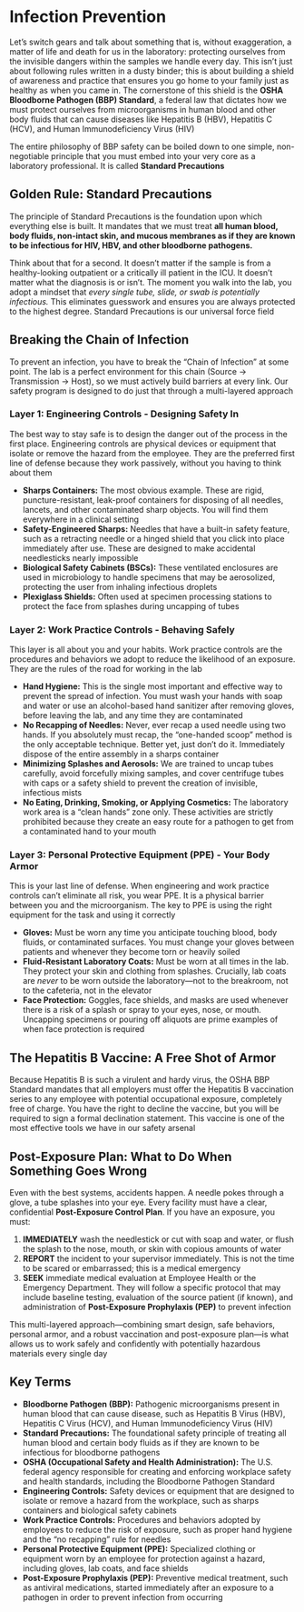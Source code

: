 # Infection Prevention {-}

Let's switch gears and talk about something that is, without exaggeration, a matter of life and death for us in the laboratory: protecting ourselves from the invisible dangers within the samples we handle every day. This isn't just about following rules written in a dusty binder; this is about building a shield of awareness and practice that ensures you go home to your family just as healthy as when you came in. The cornerstone of this shield is the **OSHA Bloodborne Pathogen (BBP) Standard**, a federal law that dictates how we must protect ourselves from microorganisms in human blood and other body fluids that can cause diseases like Hepatitis B (HBV), Hepatitis C (HCV), and Human Immunodeficiency Virus (HIV)

The entire philosophy of BBP safety can be boiled down to one simple, non-negotiable principle that you must embed into your very core as a laboratory professional. It is called **Standard Precautions**

## **Golden Rule: Standard Precautions** {-}

The principle of Standard Precautions is the foundation upon which everything else is built. It mandates that we must treat **all human blood, body fluids, non-intact skin, and mucous membranes as if they are known to be infectious for HIV, HBV, and other bloodborne pathogens.**

Think about that for a second. It doesn't matter if the sample is from a healthy-looking outpatient or a critically ill patient in the ICU. It doesn't matter what the diagnosis is or isn't. The moment you walk into the lab, you adopt a mindset that *every single tube, slide, or swab is potentially infectious.* This eliminates guesswork and ensures you are always protected to the highest degree. Standard Precautions is our universal force field

## **Breaking the Chain of Infection** {-}

To prevent an infection, you have to break the "Chain of Infection" at some point. The lab is a perfect environment for this chain (Source -> Transmission -> Host), so we must actively build barriers at every link. Our safety program is designed to do just that through a multi-layered approach

### **Layer 1: Engineering Controls - Designing Safety In** {-}

The best way to stay safe is to design the danger out of the process in the first place. Engineering controls are physical devices or equipment that isolate or remove the hazard from the employee. They are the preferred first line of defense because they work passively, without you having to think about them

*   **Sharps Containers:** The most obvious example. These are rigid, puncture-resistant, leak-proof containers for disposing of all needles, lancets, and other contaminated sharp objects. You will find them everywhere in a clinical setting
*   **Safety-Engineered Sharps:** Needles that have a built-in safety feature, such as a retracting needle or a hinged shield that you click into place immediately after use. These are designed to make accidental needlesticks nearly impossible
*   **Biological Safety Cabinets (BSCs):** These ventilated enclosures are used in microbiology to handle specimens that may be aerosolized, protecting the user from inhaling infectious droplets
*   **Plexiglass Shields:** Often used at specimen processing stations to protect the face from splashes during uncapping of tubes

### **Layer 2: Work Practice Controls - Behaving Safely** {-}

This layer is all about you and your habits. Work practice controls are the procedures and behaviors we adopt to reduce the likelihood of an exposure. They are the rules of the road for working in the lab

*   **Hand Hygiene:** This is the single most important and effective way to prevent the spread of infection. You must wash your hands with soap and water or use an alcohol-based hand sanitizer after removing gloves, before leaving the lab, and any time they are contaminated
*   **No Recapping of Needles:** Never, ever recap a used needle using two hands. If you absolutely must recap, the "one-handed scoop" method is the only acceptable technique. Better yet, just don't do it. Immediately dispose of the entire assembly in a sharps container
*   **Minimizing Splashes and Aerosols:** We are trained to uncap tubes carefully, avoid forcefully mixing samples, and cover centrifuge tubes with caps or a safety shield to prevent the creation of invisible, infectious mists
*   **No Eating, Drinking, Smoking, or Applying Cosmetics:** The laboratory work area is a "clean hands" zone only. These activities are strictly prohibited because they create an easy route for a pathogen to get from a contaminated hand to your mouth

### **Layer 3: Personal Protective Equipment (PPE) - Your Body Armor** {-}

This is your last line of defense. When engineering and work practice controls can't eliminate all risk, you wear PPE. It is a physical barrier between you and the microorganism. The key to PPE is using the right equipment for the task and using it correctly

*   **Gloves:** Must be worn any time you anticipate touching blood, body fluids, or contaminated surfaces. You must change your gloves between patients and whenever they become torn or heavily soiled
*   **Fluid-Resistant Laboratory Coats:** Must be worn at all times in the lab. They protect your skin and clothing from splashes. Crucially, lab coats are *never* to be worn outside the laboratory—not to the breakroom, not to the cafeteria, not in the elevator
*   **Face Protection:** Goggles, face shields, and masks are used whenever there is a risk of a splash or spray to your eyes, nose, or mouth. Uncapping specimens or pouring off aliquots are prime examples of when face protection is required

## **The Hepatitis B Vaccine: A Free Shot of Armor** {-}

Because Hepatitis B is such a virulent and hardy virus, the OSHA BBP Standard mandates that all employers must offer the Hepatitis B vaccination series to any employee with potential occupational exposure, completely free of charge. You have the right to decline the vaccine, but you will be required to sign a formal declination statement. This vaccine is one of the most effective tools we have in our safety arsenal

## **Post-Exposure Plan: What to Do When Something Goes Wrong** {-}

Even with the best systems, accidents happen. A needle pokes through a glove, a tube splashes into your eye. Every facility must have a clear, confidential **Post-Exposure Control Plan**. If you have an exposure, you must:

1.  **IMMEDIATELY** wash the needlestick or cut with soap and water, or flush the splash to the nose, mouth, or skin with copious amounts of water
2.  **REPORT** the incident to your supervisor immediately. This is not the time to be scared or embarrassed; this is a medical emergency
3.  **SEEK** immediate medical evaluation at Employee Health or the Emergency Department. They will follow a specific protocol that may include baseline testing, evaluation of the source patient (if known), and administration of **Post-Exposure Prophylaxis (PEP)** to prevent infection

This multi-layered approach—combining smart design, safe behaviors, personal armor, and a robust vaccination and post-exposure plan—is what allows us to work safely and confidently with potentially hazardous materials every single day

## **Key Terms** {-}

*   **Bloodborne Pathogen (BBP):** Pathogenic microorganisms present in human blood that can cause disease, such as Hepatitis B Virus (HBV), Hepatitis C Virus (HCV), and Human Immunodeficiency Virus (HIV)
*   **Standard Precautions:** The foundational safety principle of treating all human blood and certain body fluids as if they are known to be infectious for bloodborne pathogens
*   **OSHA (Occupational Safety and Health Administration):** The U.S. federal agency responsible for creating and enforcing workplace safety and health standards, including the Bloodborne Pathogen Standard
*   **Engineering Controls:** Safety devices or equipment that are designed to isolate or remove a hazard from the workplace, such as sharps containers and biological safety cabinets
*   **Work Practice Controls:** Procedures and behaviors adopted by employees to reduce the risk of exposure, such as proper hand hygiene and the "no recapping" rule for needles
*   **Personal Protective Equipment (PPE):** Specialized clothing or equipment worn by an employee for protection against a hazard, including gloves, lab coats, and face shields
*   **Post-Exposure Prophylaxis (PEP):** Preventive medical treatment, such as antiviral medications, started immediately after an exposure to a pathogen in order to prevent infection from occurring
